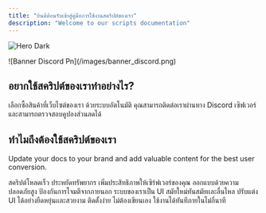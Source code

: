 ```yaml
---
title: "ยินดีต้อนรับเข้าสู่คู่มือการใช้งานสคริปต์ของเรา"
description: "Welcome to our scripts documentation"
---
```


<img
  className="hidden dark:block"
  src="/images/hero-dark.png"
  alt="Hero Dark"
/>

<Frame>
  ![Banner Discord Pn](/images/banner_discord.png)
</Frame>

## อยากใช้สคริปต์ของเราทำอย่างไร?

<CardGroup cols={2}>
  <Card title="ซื้อสินค้า" icon="store" color="#ff0000" horizontal href="msc-fivem.shop">
    เลือกซื้อสินค้าที่เว็บไซต์ของเรา ด้วยระบบอัตโนมัติ
  </Card>
  <Card title="ติดต่อเรา" icon="message-quote" color="#ff0000" horizontal href=" https://discord.gg/msc-fivem">
    คุณสามารถติดต่อเราผ่านทาง Discord เซิฟเวอร์และสามารถตรวจสอบคูปองส่วนลดได้
  </Card>
</CardGroup>

## ทำไมถึงต้องใช้สคริปต์ของเรา

Update your docs to your brand and add valuable content for the best user conversion.

<CardGroup cols={2}>
  <Card title="High Performance" icon="bolt-lightning">
    สคริปต์โหลดเร็ว ประหยัดทรัพยากร เพิ่มประสิทธิภาพให้เซิร์ฟเวอร์ของคุณ
  </Card>
  <Card title="Secured & Trusted" icon="shield-check">
    ออกแบบด้วยความปลอดภัยสูง ป้องกันการโจมตีจากภายนอก
  </Card>
  <Card title="Modern UI" icon="palette">
    ระบบของเราเป็น UI สมัยใหม่ทันสมัยเเละลื่นไหล ปรับแต่ง UI ได้อย่างยืดหยุ่นเเละสวยงาม
  </Card>
  <Card title="Ready-to-use Scripts" icon="rocket-launch">
    ติดตั้งง่าย ไม่ต้องเขียนเอง ใช้งานได้ทันทีภายในไม่กี่นาที
  </Card>
</CardGroup>